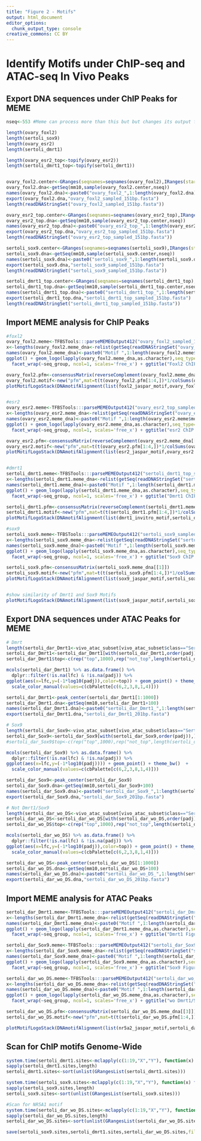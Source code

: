```yaml
---
title: "Figure 2 - Motifs"
output: html_document
editor_options: 
  chunk_output_type: console
creative_commons: CC BY
---
```

# Identify Motifs under ChIP-seq and ATAC-seq In Vivo Peaks

## Export DNA sequences under ChIP Peaks for MEME   
```r
nseq<-553 #Meme can process more than this but but changes its output format so that it won't be processed by parseMEMEOutput412

length(ovary_foxl2)
length(sertoli_sox9)
length(ovary_esr2)
length(sertoli_dmrt1)

length(ovary_esr2_top<-topify(ovary_esr2))
length(sertoli_dmrt1_top<-topify(sertoli_dmrt1))


ovary_foxl2.center<-GRanges(seqnames=seqnames(ovary_foxl2),IRanges(start=start(ovary_foxl2)+ovary_foxl2$summit,width=1),strand="*")+75
ovary_foxl2.dna<-getSeq(mm10,sample(ovary_foxl2.center,nseq))
names(ovary_foxl2.dna)<-paste0("ovary_foxl2_",1:length(ovary_foxl2.dna))
export(ovary_foxl2.dna,"ovary_foxl2_sampled_151bp.fasta")
length(readDNAStringSet("ovary_foxl2_sampled_151bp.fasta"))

ovary_esr2_top.center<-GRanges(seqnames=seqnames(ovary_esr2_top),IRanges(start=start(ovary_esr2_top)+ovary_esr2_top$summit,width=1),strand="*")+75
ovary_esr2_top.dna<-getSeq(mm10,sample(ovary_esr2_top.center,nseq))
names(ovary_esr2_top.dna)<-paste0("ovary_esr2_top_",1:length(ovary_esr2_top.dna))
export(ovary_esr2_top.dna,"ovary_esr2_top_sampled_151bp.fasta")
length(readDNAStringSet("ovary_esr2_top_sampled_151bp.fasta"))

sertoli_sox9.center<-GRanges(seqnames=seqnames(sertoli_sox9),IRanges(start=sertoli_sox9$summit,width=1),strand="*")+75
sertoli_sox9.dna<-getSeq(mm10,sample(sertoli_sox9.center,nseq))
names(sertoli_sox9.dna)<-paste0("sertoli_sox9_",1:length(sertoli_sox9.dna))
export(sertoli_sox9.dna,"sertoli_sox9_sampled_151bp.fasta")
length(readDNAStringSet("sertoli_sox9_sampled_151bp.fasta"))

sertoli_dmrt1_top.center<-GRanges(seqnames=seqnames(sertoli_dmrt1_top),IRanges(start=sertoli_dmrt1_top$summit,width=1),strand="*")+75
sertoli_dmrt1_top.dna<-getSeq(mm10,sample(sertoli_dmrt1_top.center,nseq))
names(sertoli_dmrt1_top.dna)<-paste0("sertoli_dmrt1_top_",1:length(sertoli_dmrt1_top.dna))
export(sertoli_dmrt1_top.dna,"sertoli_dmrt1_top_sampled_151bp.fasta")
length(readDNAStringSet("sertoli_dmrt1_top_sampled_151bp.fasta"))

```

## Import MEME analysis for ChIP Peaks
```r


#foxl2
ovary_foxl2.meme<-TFBSTools:::parseMEMEOutput412("ovary_foxl2_sampled_151bp.txt")
x<-lengths(ovary_foxl2.meme_dna<-relist(getSeq(readDNAStringSet("ovary_foxl2_sampled_151bp.fasta"),unlist(ovary_foxl2.meme$motifList)),ovary_foxl2.meme$motifList))
names(ovary_foxl2.meme_dna)<-paste0("Motif ",1:length(ovary_foxl2.meme$motifList),", p-value: ",ovary_foxl2.meme$motifEvalues," ( ",x," sites )")
ggplot() + geom_logo(lapply(ovary_foxl2.meme_dna,as.character),seq_type='dna') + theme_logo() +
  facet_wrap(~seq_group, ncol=1, scales='free_x') + ggtitle("Foxl2 ChIP Peaks")

ovary_foxl2.pfm<-consensusMatrix(reverseComplement(ovary_foxl2.meme_dna[[1]]))
ovary_foxl2.motif<-new("pfm",mat=t(t(ovary_foxl2.pfm[1:4,])*1/colSums(ovary_foxl2.pfm[1:4,])), name="Ovary FOXL2 Motif")
plotMotifLogoStack(DNAmotifAlignment(list(foxl2_jaspar_motif,ovary_foxl2.motif),revcomp=c(F,F)))


#esr2
ovary_esr2.meme<-TFBSTools:::parseMEMEOutput412("ovary_esr2_top_sampled_151bp.txt")
x<-lengths(ovary_esr2.meme_dna<-relist(getSeq(readDNAStringSet("ovary_esr2_top_sampled_151bp.fasta"),unlist(ovary_esr2.meme$motifList)),ovary_esr2.meme$motifList))
names(ovary_esr2.meme_dna)<-paste0("Motif ",1:length(ovary_esr2.meme$motifList),", p-value: ",ovary_esr2.meme$motifEvalues," ( ",x," sites )")
ggplot() + geom_logo(lapply(ovary_esr2.meme_dna,as.character),seq_type='dna') + theme_logo() +
  facet_wrap(~seq_group, ncol=1, scales='free_x') + ggtitle("esr2 ChIP Peaks")

ovary_esr2.pfm<-consensusMatrix(reverseComplement(ovary_esr2.meme_dna[[1]]))
ovary_esr2.motif<-new("pfm",mat=t(t(ovary_esr2.pfm[1:4,])*1/colSums(ovary_esr2.pfm[1:4,])), name="Ovary esr2 Motif")
plotMotifLogoStack(DNAmotifAlignment(list(esr2_jaspar_motif,ovary_esr2.motif),revcomp=c(T,T)))


#dmrt1
sertoli_dmrt1.meme<-TFBSTools:::parseMEMEOutput412("sertoli_dmrt1_top_sampled_151bp.txt")
x<-lengths(sertoli_dmrt1.meme_dna<-relist(getSeq(readDNAStringSet("sertoli_dmrt1_top_sampled_151bp.fasta"),unlist(sertoli_dmrt1.meme$motifList)),sertoli_dmrt1.meme$motifList))
names(sertoli_dmrt1.meme_dna)<-paste0("Motif ",1:length(sertoli_dmrt1.meme$motifList),", p-value: ",sertoli_dmrt1.meme$motifEvalues," ( ",x," sites )")
ggplot() + geom_logo(lapply(sertoli_dmrt1.meme_dna,as.character),seq_type='dna') + theme_logo() +
  facet_wrap(~seq_group, ncol=1, scales='free_x') + ggtitle("Dmrt1 ChIP Peaks")

sertoli_dmrt1.pfm<-consensusMatrix(reverseComplement(sertoli_dmrt1.meme_dna[[1]]))
sertoli_dmrt1.motif<-new("pfm",mat=t(t(sertoli_dmrt1.pfm[1:4,])*1/colSums(sertoli_dmrt1.pfm[1:4,])), name="Sertoli Dmrt1 Motif")
plotMotifLogoStack(DNAmotifAlignment(list(dmrt1_invitro_motif,sertoli_dmrt1.motif),revcomp=c(F,F)))

#sox9
sertoli_sox9.meme<-TFBSTools:::parseMEMEOutput412("sertoli_sox9_sampled_151bp.txt")
x<-lengths(sertoli_sox9.meme_dna<-relist(getSeq(readDNAStringSet("sertoli_sox9_sampled_151bp.fasta"),unlist(sertoli_sox9.meme$motifList)),sertoli_sox9.meme$motifList))
names(sertoli_sox9.meme_dna)<-paste0("Motif ",1:length(sertoli_sox9.meme$motifList),", p-value: ",sertoli_sox9.meme$motifEvalues," ( ",x," sites )")
ggplot() + geom_logo(lapply(sertoli_sox9.meme_dna,as.character),seq_type='dna') + theme_logo() +
  facet_wrap(~seq_group, ncol=1, scales='free_x') + ggtitle("Sox9 ChIP Peaks")

sertoli_sox9.pfm<-consensusMatrix(sertoli_sox9.meme_dna[[1]])
sertoli_sox9.motif<-new("pfm",mat=t(t(sertoli_sox9.pfm[1:4,])*1/colSums(sertoli_sox9.pfm[1:4,])), name="Sertoli Sox9 Motif")
plotMotifLogoStack(DNAmotifAlignment(list(sox9_jaspar_motif,sertoli_sox9.motif),revcomp=c(F,F)))


#show similarity of Dmrt1 and Sox9 Motifs
plotMotifLogoStack(DNAmotifAlignment(list(sox9_jaspar_motif,sertoli_sox9.motif,dmrt1_invitro_motif,sertoli_dmrt1.motif),revcomp=c(F,F,F,F)))

```


## Export DNA sequences under ATAC Peaks for MEME  
```r

# Dmrt
length(sertoli_dar_Dmrt1<-vivo_atac_subset[vivo_atac_subset$class=="Sertoli" & vivo_atac_subset$peak =="D"])
sertoli_dar_Dmrt1<-sertoli_dar_Dmrt1[with(sertoli_dar_Dmrt1,order(padj)),]
sertoli_dar_Dmrt1$top<-c(rep("top",1000),rep("not_top",length(sertoli_dar_Dmrt1)-1000))

mcols(sertoli_dar_Dmrt1) %>% as.data.frame() %>% 
  dplyr::filter(!is.na(lfc) & !is.na(padj)) %>% 
ggplot(aes(x=lfc,y=(-1*log10(padj)),color=top)) + geom_point() + theme_bw()  + 
  scale_color_manual(values=c(cbPalette[c(6,2,3,8,1,4)]))

sertoli_dar_Dmrt1<-peak_center(sertoli_dar_Dmrt1[1:1000])
sertoli_dar_Dmrt1.dna<-getSeq(mm10,sertoli_dar_Dmrt1+100)
names(sertoli_dar_Dmrt1.dna)<-paste0("sertoli_dar_Dmrt1_",1:length(sertoli_dar_Dmrt1.dna))
export(sertoli_dar_Dmrt1.dna,"sertoli_dar_Dmrt1_201bp.fasta")

# Sox9
length(sertoli_dar_Sox9<-vivo_atac_subset[vivo_atac_subset$class=="Sertoli" & vivo_atac_subset$peak =="S"])
sertoli_dar_Sox9<-sertoli_dar_Sox9[with(sertoli_dar_Sox9,order(padj)),]
#sertoli_dar_Sox9$top<-c(rep("top",1000),rep("not_top",length(sertoli_dar_Sox9)-1000))

mcols(sertoli_dar_Sox9) %>% as.data.frame() %>% 
  dplyr::filter(!is.na(lfc) & !is.na(padj)) %>% 
ggplot(aes(x=lfc,y=(-1*log10(padj)))) + geom_point() + theme_bw()  + 
  scale_color_manual(values=c(cbPalette[c(6,2,3,8,1,4)]))

sertoli_dar_Sox9<-peak_center(sertoli_dar_Sox9)
sertoli_dar_Sox9.dna<-getSeq(mm10,sertoli_dar_Sox9+100)
names(sertoli_dar_Sox9.dna)<-paste0("sertoli_dar_Sox9_",1:length(sertoli_dar_Sox9.dna))
export(sertoli_dar_Sox9.dna,"sertoli_dar_Sox9_201bp.fasta")

# Not Dmrt1/Sox9
length(sertoli_dar_wo_DS<-vivo_atac_subset[vivo_atac_subset$class=="Sertoli" & vivo_atac_subset$peak =="N"])
sertoli_dar_wo_DS<-sertoli_dar_wo_DS[with(sertoli_dar_wo_DS,order(padj)),]
sertoli_dar_wo_DS$top<-c(rep("top",1000),rep("not_top",length(sertoli_dar_wo_DS)-1000))

mcols(sertoli_dar_wo_DS) %>% as.data.frame() %>% 
  dplyr::filter(!is.na(lfc) & !is.na(padj)) %>% 
ggplot(aes(x=lfc,y=(-1*log10(padj)),color=top)) + geom_point() + theme_bw()  + 
  scale_color_manual(values=c(cbPalette[c(6,2,3,8,1,4)]))

sertoli_dar_wo_DS<-peak_center(sertoli_dar_wo_DS[1:1000])
sertoli_dar_wo_DS.dna<-getSeq(mm10,sertoli_dar_wo_DS+100)
names(sertoli_dar_wo_DS.dna)<-paste0("sertoli_dar_wo_DS_",1:length(sertoli_dar_wo_DS.dna))
export(sertoli_dar_wo_DS.dna,"sertoli_dar_wo_DS_201bp.fasta")

```

## Import MEME analysis for ATAC Peaks
```r
sertoli_dar_Dmrt1.meme<-TFBSTools:::parseMEMEOutput412("sertoli_dar_Dmrt1_201bp.txt")
x<-lengths(sertoli_dar_Dmrt1.meme_dna<-relist(getSeq(readDNAStringSet("sertoli_dar_Dmrt1_201bp.fasta"),unlist(sertoli_dar_Dmrt1.meme$motifList)),sertoli_dar_Dmrt1.meme$motifList))
names(sertoli_dar_Dmrt1.meme_dna)<-paste0("Motif ",1:length(sertoli_dar_Dmrt1.meme$motifList),", p-value: ",sertoli_dar_Dmrt1.meme$motifEvalues," ( ",x," sites )")
ggplot() + geom_logo(lapply(sertoli_dar_Dmrt1.meme_dna,as.character),seq_type='dna') + theme_logo() +
  facet_wrap(~seq_group, ncol=1, scales='free_x') + ggtitle("Dmrt1 Figure ")

sertoli_dar_Sox9.meme<-TFBSTools:::parseMEMEOutput412("sertoli_dar_Sox9_201bp.txt")
x<-lengths(sertoli_dar_Sox9.meme_dna<-relist(getSeq(readDNAStringSet("sertoli_dar_Sox9_201bp.fasta"),unlist(sertoli_dar_Sox9.meme$motifList)),sertoli_dar_Sox9.meme$motifList))
names(sertoli_dar_Sox9.meme_dna)<-paste0("Motif ",1:length(sertoli_dar_Sox9.meme$motifList),", p-value: ",sertoli_dar_Sox9.meme$motifEvalues," ( ",x," sites )")
ggplot() + geom_logo(lapply(sertoli_dar_Sox9.meme_dna,as.character),seq_type='dna') + theme_logo() +
  facet_wrap(~seq_group, ncol=1, scales='free_x') + ggtitle("Sox9 Figure ")

sertoli_dar_wo_DS.meme<-TFBSTools:::parseMEMEOutput412("sertoli_dar_wo_DS_201bp.txt")
x<-lengths(sertoli_dar_wo_DS.meme_dna<-relist(getSeq(readDNAStringSet("sertoli_dar_wo_DS_201bp.fasta"),unlist(sertoli_dar_wo_DS.meme$motifList)),sertoli_dar_wo_DS.meme$motifList))
names(sertoli_dar_wo_DS.meme_dna)<-paste0("Motif ",1:length(sertoli_dar_wo_DS.meme$motifList),", p-value: ",sertoli_dar_wo_DS.meme$motifEvalues," ( ",x," sites )")
ggplot() + geom_logo(lapply(sertoli_dar_wo_DS.meme_dna,as.character),seq_type='dna') + theme_logo() +
  facet_wrap(~seq_group, ncol=1, scales='free_x') + ggtitle("wo Dmrt1/Sox9 binding")

sertoli_dar_wo_DS.pfm<-consensusMatrix(sertoli_dar_wo_DS.meme_dna[[3]])
sertoli_dar_wo_DS.motif<-new("pfm",mat=t(t(sertoli_dar_wo_DS.pfm[1:4,])*1/colSums(sertoli_dar_wo_DS.pfm[1:4,])), name="sertoli_dar_wo_DS")

plotMotifLogoStack(DNAmotifAlignment(list(nr5a2_jaspar_motif,sertoli_dar_wo_DS.motif),revcomp=c(F,F)))

```


## Scan for ChIP motifs Genome-Wide
```r

system.time(sertoli_dmrt1.sites<-mclapply(c(1:19,"X","Y"), function(x) find_sites(x,pfm=sertoli_dmrt1.pfm[1:4,],score="85%")))
sapply(sertoli_dmrt1.sites,length)
sertoli_dmrt1.sites<-sort(unlist(GRangesList(sertoli_dmrt1.sites)))

system.time(sertoli_sox9.sites<-mclapply(c(1:19,"X","Y"), function(x) find_sites(x,pfm=sertoli_sox9.pfm[1:4,],score="85%")))
sapply(sertoli_sox9.sites,length)
sertoli_sox9.sites<-sort(unlist(GRangesList(sertoli_sox9.sites)))

#Scan for NR5A1 motif
system.time(sertoli_dar_wo_DS.sites<-mclapply(c(1:19,"X","Y"), function(x) find_sites(x,pfm=sertoli_dar_wo_DS.pfm[1:4,],score="90%")))
sapply(sertoli_dar_wo_DS.sites,length)
sertoli_dar_wo_DS.sites<-sort(unlist(GRangesList(sertoli_dar_wo_DS.sites)))

save(sertoli_sox9.sites,sertoli_dmrt1.sites,sertoli_dar_wo_DS.sites,file="genome_wide_motifs.rdata")
```




